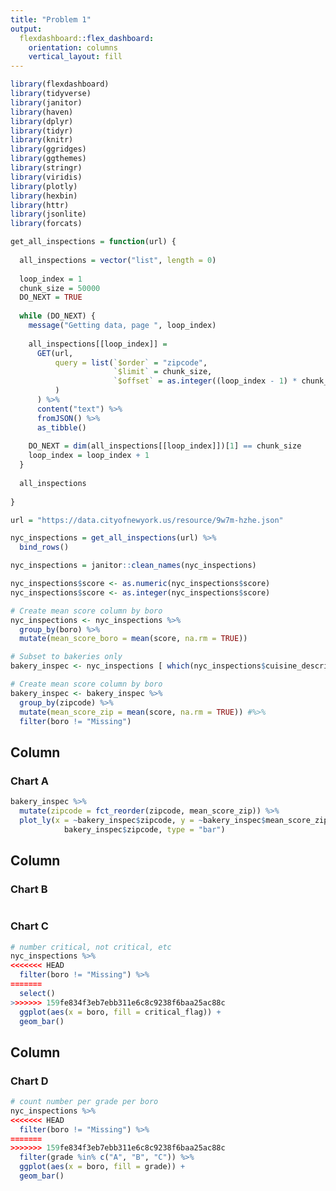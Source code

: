 ```yaml
---
title: "Problem 1"
output: 
  flexdashboard::flex_dashboard:
    orientation: columns
    vertical_layout: fill
---
```


```r
library(flexdashboard)
library(tidyverse)
library(janitor)
library(haven)
library(dplyr)
library(tidyr)
library(knitr)
library(ggridges)
library(ggthemes)
library(stringr)
library(viridis)
library(plotly)
library(hexbin)
library(httr)
library(jsonlite)
library(forcats)
```

```r
get_all_inspections = function(url) {
  
  all_inspections = vector("list", length = 0)
  
  loop_index = 1
  chunk_size = 50000
  DO_NEXT = TRUE
  
  while (DO_NEXT) {
    message("Getting data, page ", loop_index)
    
    all_inspections[[loop_index]] = 
      GET(url,
          query = list(`$order` = "zipcode",
                       `$limit` = chunk_size,
                       `$offset` = as.integer((loop_index - 1) * chunk_size)
          )
      ) %>%
      content("text") %>%
      fromJSON() %>%
      as_tibble()
    
    DO_NEXT = dim(all_inspections[[loop_index]])[1] == chunk_size
    loop_index = loop_index + 1
  }
  
  all_inspections
  
}

url = "https://data.cityofnewyork.us/resource/9w7m-hzhe.json"

nyc_inspections = get_all_inspections(url) %>%
  bind_rows()

nyc_inspections = janitor::clean_names(nyc_inspections)

nyc_inspections$score <- as.numeric(nyc_inspections$score)
nyc_inspections$score <- as.integer(nyc_inspections$score)

# Create mean score column by boro
nyc_inspections <- nyc_inspections %>%
  group_by(boro) %>%
  mutate(mean_score_boro = mean(score, na.rm = TRUE))

# Subset to bakeries only
bakery_inspec <- nyc_inspections [ which(nyc_inspections$cuisine_description == 'Bakery'), ]

# Create mean score column by boro
bakery_inspec <- bakery_inspec %>%
  group_by(zipcode) %>%
  mutate(mean_score_zip = mean(score, na.rm = TRUE)) #%>% 
  filter(boro != "Missing")
```

Column {data-width=650}
-----------------------------------------------------------------------

### Chart A

```r
bakery_inspec %>%
  mutate(zipcode = fct_reorder(zipcode, mean_score_zip)) %>%
  plot_ly(x = ~bakery_inspec$zipcode, y = ~bakery_inspec$mean_score_zip, color =  
            bakery_inspec$zipcode, type = "bar")
```

Column {data-width=350}
-----------------------------------------------------------------------

### Chart B

```r

```

### Chart C

```r
# number critical, not critical, etc
nyc_inspections %>%
<<<<<<< HEAD
  filter(boro != "Missing") %>% 
=======
  select()
>>>>>>> 159fe834f3eb7ebb311e6c8c9238f6baa25ac88c
  ggplot(aes(x = boro, fill = critical_flag)) + 
  geom_bar()
```

Column {data-width=350}
-----------------------------------------------------------------------

### Chart D

```r
# count number per grade per boro
nyc_inspections %>%
<<<<<<< HEAD
  filter(boro != "Missing") %>% 
=======
>>>>>>> 159fe834f3eb7ebb311e6c8c9238f6baa25ac88c
  filter(grade %in% c("A", "B", "C")) %>%
  ggplot(aes(x = boro, fill = grade)) + 
  geom_bar()
```